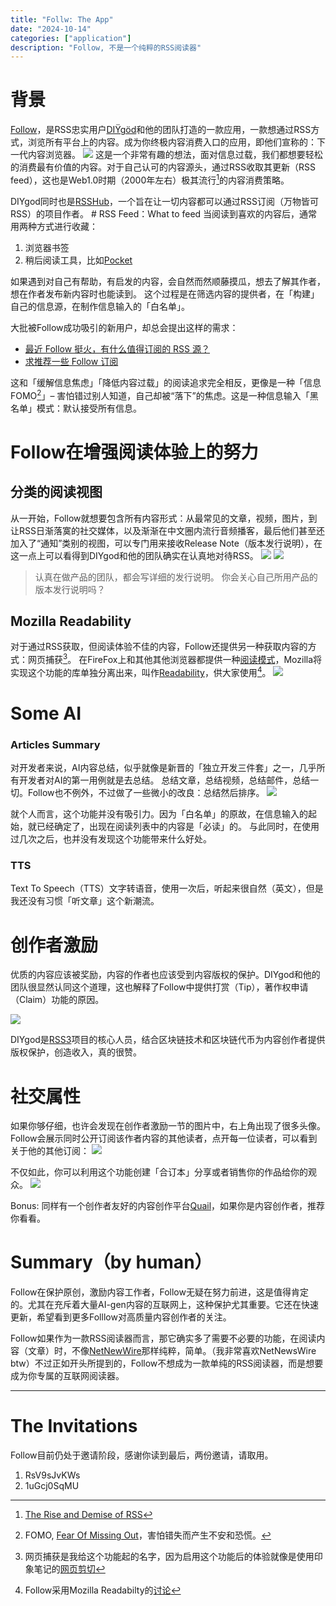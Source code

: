 ```yaml
---
title: "Follw: The App"
date: "2024-10-14"
categories: ["application"]
description: "Follow, 不是一个纯粹的RSS阅读器"
---
```


# 背景
[Follow](https://follow.is)，是RSS忠实用户[DIŸgöd](https://x.com/DIYgod)和他的团队打造的一款应用，一款想通过RSS方式，浏览所有平台上的内容。成为你终极内容消费入口的应用，即他们宣称的：下一代内容浏览器。
![](./images/follow-slogon.png)
这是一个非常有趣的想法，面对信息过载，我们都想要轻松的消费最有价值的内容。对于自己认可的内容源头，通过RSS收取其更新（RSS feed），这也是Web1.0时期（2000年左右）极其流行[^1]的内容消费策略。

DIYgod同时也是[RSSHub](https://docs.rsshub.app/zh/)，一个旨在让一切内容都可以通过RSS订阅（万物皆可RSS）的项目作者。
# RSS Feed：What to feed
当阅读到喜欢的内容后，通常用两种方式进行收藏：

1. 浏览器书签
2. 稍后阅读工具，比如[Pocket](https://getpocket.com/home)

如果遇到对自己有帮助，有启发的内容，会自然而然顺藤摸瓜，想去了解其作者，想在作者发布新内容时也能读到。
这个过程是在筛选内容的提供者，在「构建」自己的信息源，在制作信息输入的「白名单」。

大批被Follow成功吸引的新用户，却总会提出这样的需求：

- [最近 Follow 挺火，有什么值得订阅的 RSS 源？](https://www.google.com/url?sa=t&source=web&rct=j&opi=89978449&url=https://v2ex.com/t/1078500&ved=2ahUKEwi11I_zq4qJAxUAsVYBHfYoDTgQFnoECBcQAQ&usg=AOvVaw2Nyxyz6ENxQDggvL10Kj5R)
- [求推荐一些 Follow 订阅](https://www.google.com/url?sa=t&source=web&rct=j&opi=89978449&url=https://www.v2ex.com/t/1079170&ved=2ahUKEwi11I_zq4qJAxUAsVYBHfYoDTgQFnoECBYQAQ&usg=AOvVaw1Fs7VRAlMAK36y5nw0Tg75)

这和「缓解信息焦虑」「降低内容过载」的阅读追求完全相反，更像是一种「信息FOMO[^3]」-- 害怕错过别人知道，自己却被“落下”的焦虑。这是一种信息输入「黑名单」模式：默认接受所有信息。

# Follow在增强阅读体验上的努力

## 分类的阅读视图
从一开始，Follow就想要包含所有内容形式：从最常见的文章，视频，图片，到让RSS日渐落寞的社交媒体，以及渐渐在中文圈内流行音频播客，最后他们甚至还加入了“通知”类别的视图，可以专门用来接收Release Note（版本发行说明），在这一点上可以看得到DIYgod和他的团队确实在认真地对待RSS。
![](./images/follow-app-contentview.png)
![](./images/follow-app-main-interface.png)

> 认真在做产品的团队，都会写详细的发行说明。
你会关心自己所用产品的版本发行说明吗？

## Mozilla Readability
对于通过RSS获取，但阅读体验不佳的内容，Follow还提供另一种获取内容的方式：网页捕获[^4]。
在FireFox上和其他其他浏览器都提供一种[阅读模式](https://support.mozilla.org/zh-CN/kb/firefox%E9%98%85%E8%AF%BB%E6%A8%A1%E5%BC%8F%E8%AE%A9%E7%BD%91%E9%A1%B5%E6%9B%B4%E6%B8%85%E7%88%BD)，Mozilla将实现这个功能的库单独分离出来，叫作[Readability](https://github.com/mozilla/readability)，供大家使用[^5]。
![](./images/readability.png)

# Some AI
### Articles Summary
对开发者来说，AI内容总结，似乎就像是新晋的「独立开发三件套」之一，几乎所有开发者对AI的第一用例就是去总结。 总结文章，总结视频，总结邮件，总结一切。Follow也不例外，不过做了一些微小的改良：总结然后排序。
![](./images/follow-app-ai-summary.png)

就个人而言，这个功能并没有吸引力。因为「白名单」的原故，在信息输入的起始，就已经确定了，出现在阅读列表中的内容是「必读」的。
与此同时，在使用过几次之后，也并没有发现这个功能带来什么好处。

### TTS
Text To Speech（TTS）文字转语音，使用一次后，听起来很自然（英文），但是我还没有习惯「听文章」这个新潮流。

# 创作者激励
优质的内容应该被奖励，内容的作者也应该受到内容版权的保护。DIYgod和他的团队很显然认同这个道理，这也解释了Follow中提供打赏（Tip），著作权申请（Claim）功能的原因。

![](./images/follow-app-creator-incentives.png)

DIYgod是[RSS3](https://rss3.io)项目的核心人员，结合区块链技术和区块链代币为内容创作者提供版权保护，创造收入，真的很赞。


# 社交属性
如果你够仔细，也许会发现在创作者激励一节的图片中，右上角出现了很多头像。Follow会展示同时公开订阅该作者内容的其他读者，点开每一位读者，可以看到关于他的其他订阅：
![](./images/follow-app-sociality.png)


不仅如此，你可以利用这个功能创建「合订本」分享或者销售你的作品给你的观众。
![](./images/follow-app-lists.png)

Bonus: 同样有一个创作者友好的内容创作平台[Quail](https://quail.ink)，如果你是内容创作者，推荐你看看。


# Summary（by human）
Follow在保护原创，激励内容工作者，Follow无疑在努力前进，这是值得肯定的。尤其在充斥着大量AI-gen内容的互联网上，这种保护尤其重要。它还在快速更新，希望看到更多Folllow对高质量内容创作者的关注。

Follow如果作为一款RSS阅读器而言，那它确实多了需要不必要的功能，在阅读内容（文章）时，不像[NetNewWire](https://netnewswire.com)那样纯粹，简单。（我非常喜欢NetNewsWire btw）不过正如开头所提到的，Follow不想成为一款单纯的RSS阅读器，而是想要成为你专属的互联网阅读器。

----
# The Invitations
Follow目前仍处于邀请阶段，感谢你读到最后，两份邀请，请取用。

1. RsV9sJvKWs
2. 1uGcj0SqMU

[^1]: [The Rise and Demise of RSS](https://twobithistory.org/2018/12/18/rss.html)
[^2]: 影视更新通过MoviePilot，但这属于娱乐性质的内容，不需要每天都看，也没有必要通过专门“监控”新影视作品的上架信息。
[^3]: FOMO, [Fear Of Missing Out](https://zh.wikipedia.org/zh-hans/%E9%94%99%E5%A4%B1%E6%81%90%E6%83%A7%E7%97%87)，害怕错失而产生不安和恐慌。
[^4]: 网页捕获是我给这个功能起的名字，因为启用这个功能后的体验就像是使用印象笔记的[网页剪切](https://evernote.com/features/webclipper)
[^5]: Follow采用Mozilla Readabilty的[讨论](https://github.com/RSSNext/Follow/issues/169#issuecomment-2260378450)
